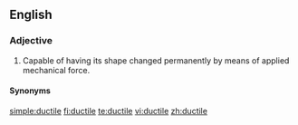 ==English==

===Adjective===
{{en-adj-more}}

# Capable of having its shape changed permanently by means of applied mechanical force.

====Synonyms====

[[simple:ductile]]
[[fi:ductile]]
[[te:ductile]]
[[vi:ductile]]
[[zh:ductile]]